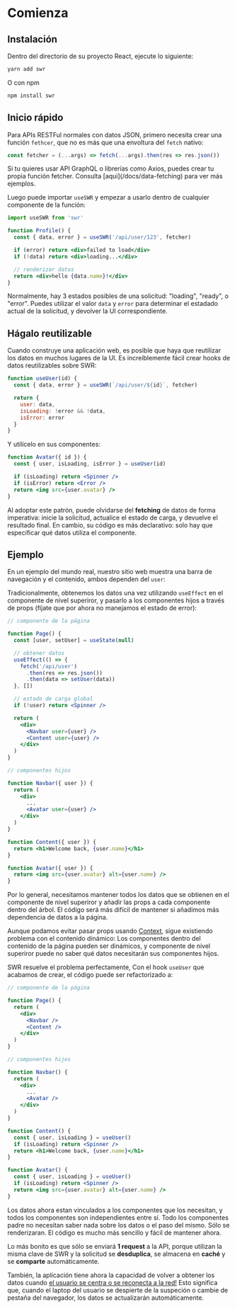 
# Comienza

## Instalación

Dentro del directorio de su proyecto React, ejecute lo siguiente:

```bash
yarn add swr
```

O con npm

```bash
npm install swr
```

## Inicio rápido

Para APIs RESTFul normales con datos JSON, primero necesita crear una función
`fethcer`, que no es más que una envoltura del `fetch` nativo:

```jsx
const fetcher = (...args) => fetch(...args).then(res => res.json())
```

<Callout emoji="💡">
  Si tu quieres usar API GraphQL o librerías como Axios, puedes crear tu propia
  función fetcher. Consulta [aqui](/docs/data-fetching) para ver más ejemplos.
</Callout>

Luego puede importar `useSWR` y empezar a usarlo dentro de cualquier componente
de la función:

```jsx
import useSWR from 'swr'

function Profile() {
  const { data, error } = useSWR('/api/user/123', fetcher)

  if (error) return <div>failed to load</div>
  if (!data) return <div>loading...</div>

  // renderizar datos
  return <div>hello {data.name}!</div>
}
```

Normalmente, hay 3 estados posibles de una solicitud: "loading", "ready", o
"error". Puedes utilizar el valor `data` y `error` para determinar el estadado
actual de la solicitud, y devolver la UI correspondiente.

## Hágalo reutilizable

Cuando construye una aplicación web, es posible que haya que reutilizar los
datos en muchos lugares de la UI. Es increíblemente fácil crear hooks de datos
reutilizables sobre SWR:

```jsx
function useUser(id) {
  const { data, error } = useSWR(`/api/user/${id}`, fetcher)

  return {
    user: data,
    isLoading: !error && !data,
    isError: error
  }
}
```

Y utilícelo en sus componentes:

```jsx
function Avatar({ id }) {
  const { user, isLoading, isError } = useUser(id)

  if (isLoading) return <Spinner />
  if (isError) return <Error />
  return <img src={user.avatar} />
}
```

Al adoptar este patrón, puede olvidarse del **fetching** de datos de forma
imperativa: inicie la solicitud, actualice el estado de carga, y devuelve el
resultado final. En cambio, su código es más declarativo: solo hay que
especificar qué datos utiliza el componente.

## Ejemplo

En un ejemplo del mundo real, nuestro sitio web muestra una barra de navegación
y el contenido, ambos dependen del `user`:


<div className="mt-8">
  <Welcome />
</div>

Tradicionalmente, obtenemos los datos una vez utilizando `useEffect` en el
componente de nivel superiror, y pasarlo a los componentes hijos a través de
props (fíjate que por ahora no manejamos el estado de error):

```jsx {7-11,17,18,27}
// componente de la página

function Page() {
  const [user, setUser] = useState(null)

  // obtener datos
  useEffect(() => {
    fetch('/api/user')
      .then(res => res.json())
      .then(data => setUser(data))
  }, [])

  // estado de carga global
  if (!user) return <Spinner />

  return (
    <div>
      <Navbar user={user} />
      <Content user={user} />
    </div>
  )
}

// componentes hijos

function Navbar({ user }) {
  return (
    <div>
      ...
      <Avatar user={user} />
    </div>
  )
}

function Content({ user }) {
  return <h1>Welcome back, {user.name}</h1>
}

function Avatar({ user }) {
  return <img src={user.avatar} alt={user.name} />
}
```

Por lo general, necesitamos mantener todos los datos que se obtienen en el
componente de nivel superiror y añadir las props a cada componente dentro del
árbol. El código será más difícil de mantener si añadimos más dependencia de
datos a la página.

Aunque podamos evitar pasar props usando
[Context](https://reactjs.org/docs/context.html), sigue existiendo problema con
el contenido dinámico: Los componentes dentro del contenido de la página pueden
ser dinámicos, y componente de nivel superiror puede no saber qué datos
necesitarán sus componentes hijos.

SWR resuelve el problema perfectamente, Con el hook `useUser` que acabamos de
crear, el código puede ser refactorizado a:

```jsx {20,26}
// componente de la página

function Page() {
  return (
    <div>
      <Navbar />
      <Content />
    </div>
  )
}

// componentes hijos

function Navbar() {
  return (
    <div>
      ...
      <Avatar />
    </div>
  )
}

function Content() {
  const { user, isLoading } = useUser()
  if (isLoading) return <Spinner />
  return <h1>Welcome back, {user.name}</h1>
}

function Avatar() {
  const { user, isLoading } = useUser()
  if (isLoading) return <Spinner />
  return <img src={user.avatar} alt={user.name} />
}
```

Los datos ahora estan vinculados a los componentes que los necesitan, y todos
los componentes son independientes entre sí. Todo los componentes padre no
necesitan saber nada sobre los datos o el paso del mismo. Sólo se renderizaran.
El código es mucho más sencillo y fácil de mantener ahora.

Lo más bonito es que sólo se enviará **1 request** a la API, porque utilizan la
misma clave de SWR y la solicitud se **desduplica**, se almacena en **caché** y
se **comparte** automáticamente.

También, la aplicación tiene ahora la capacidad de volver a obtener los datos
cuando [el usuario se centra o se reconecta a la red!](/docs/revalidation) Esto
significa que, cuando el laptop del usuario se despierte de la suspeción o
cambie de pestaña del navegador, los datos se actualizarán automáticamente.
